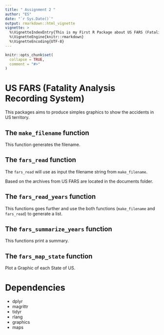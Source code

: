 ```yaml
---
title: " Assignment 2 "
author: "ES"
date: "`r Sys.Date()`"
output: rmarkdown::html_vignette
vignette: >
  %\VignetteIndexEntry{This is my First R Package about US FARS (Fatality Analysis Recording System)}
  %\VignetteEngine{knitr::rmarkdown}
  %\VignetteEncoding{UTF-8}
---
```


```r
knitr::opts_chunk$set(
  collapse = TRUE,
  comment = "#>"
)
```

# US FARS (Fatality Analysis Recording System)

This packages aims to produce simples graphics to show the accidents in US territory.

## The `make_filename` function

This function generates the filename.

## The `fars_read` function

The `fars_read` will use as input the filename string from `make_filename`.

Based on the archives from US FARS are located in the documents folder.

## The `fars_read_years` function

This functions goes further and use the both functions (`make_filename` and `fars_read`) to generate a list.

## The `fars_summarize_years` function

This functions print a summary.

## The `fars_map_state` function

Plot a Graphic of each State of US.

# Dependencies

* dplyr
* magrittr
* tidyr
* rlang
* graphics
* maps
